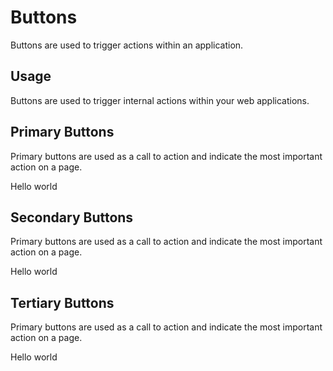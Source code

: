 

<Meta  title="Design System|Buttons" component={PrimaryButton} />

# Buttons

Buttons are used to trigger actions within an application.

## Usage

Buttons are used to trigger internal actions within your web applications.

## Primary Buttons

Primary buttons are used as a call to action and indicate the most important action on a page.

<Preview withToolbar>
  <Story name="primary">
    <PrimaryButton disabled={boolean("Disabled",false)}  onClick={action('button-click')}>Hello world</PrimaryButton>
  </Story>
</Preview>

## Secondary Buttons

Primary buttons are used as a call to action and indicate the most important action on a page.

<Story name="secondary">
  <SecondaryButton>Hello world</SecondaryButton>
</Story>

## Tertiary Buttons

Primary buttons are used as a call to action and indicate the most important action on a page.

<Story name="tertiary">
  <TertiaryButton>Hello world</TertiaryButton>
</Story>